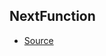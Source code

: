 ## NextFunction



- [Source](https://github.com/Androz2091/discord-player/blob/b73ce3f/packages/discord-player/src/extractors/BaseExtractor.ts#L107)